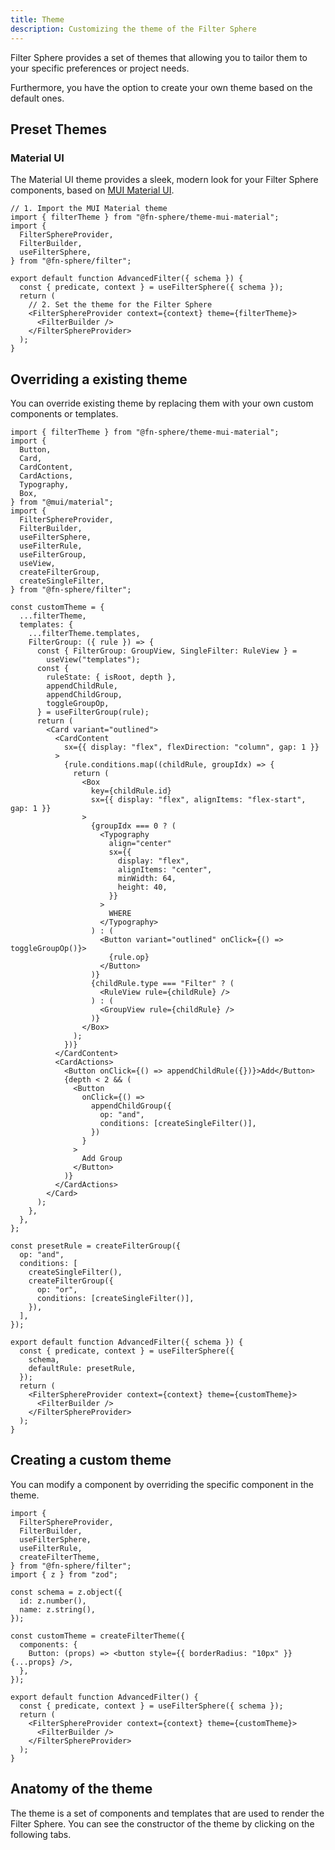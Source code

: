 ```yaml
---
title: Theme
description: Customizing the theme of the Filter Sphere
---
```


Filter Sphere provides a set of themes that allowing you to tailor them to your specific preferences or project needs.

Furthermore, you have the option to create your own theme based on the default ones.

## Preset Themes


### Material UI

The Material UI theme provides a sleek, modern look for your Filter Sphere components, based on [MUI Material UI](https://mui.com/material-ui/).

<PackageManagerTabs package="@fn-sphere/theme-mui-material" />

```tsx live  wrapper="~/components/mui-theme-wrapper.tsx" {2} {13}
// 1. Import the MUI Material theme
import { filterTheme } from "@fn-sphere/theme-mui-material";
import {
  FilterSphereProvider,
  FilterBuilder,
  useFilterSphere,
} from "@fn-sphere/filter";

export default function AdvancedFilter({ schema }) {
  const { predicate, context } = useFilterSphere({ schema });
  return (
    // 2. Set the theme for the Filter Sphere
    <FilterSphereProvider context={context} theme={filterTheme}>
      <FilterBuilder />
    </FilterSphereProvider>
  );
}
```

## Overriding a existing theme

You can override existing theme by replacing them with your own custom components or templates.

```tsx live wrapper="~/components/mui-theme-wrapper.tsx" layout="~/components/live-code-tab-layout.astro"
import { filterTheme } from "@fn-sphere/theme-mui-material";
import {
  Button,
  Card,
  CardContent,
  CardActions,
  Typography,
  Box,
} from "@mui/material";
import {
  FilterSphereProvider,
  FilterBuilder,
  useFilterSphere,
  useFilterRule,
  useFilterGroup,
  useView,
  createFilterGroup,
  createSingleFilter,
} from "@fn-sphere/filter";

const customTheme = {
  ...filterTheme,
  templates: {
    ...filterTheme.templates,
    FilterGroup: ({ rule }) => {
      const { FilterGroup: GroupView, SingleFilter: RuleView } =
        useView("templates");
      const {
        ruleState: { isRoot, depth },
        appendChildRule,
        appendChildGroup,
        toggleGroupOp,
      } = useFilterGroup(rule);
      return (
        <Card variant="outlined">
          <CardContent
            sx={{ display: "flex", flexDirection: "column", gap: 1 }}
          >
            {rule.conditions.map((childRule, groupIdx) => {
              return (
                <Box
                  key={childRule.id}
                  sx={{ display: "flex", alignItems: "flex-start", gap: 1 }}
                >
                  {groupIdx === 0 ? (
                    <Typography
                      align="center"
                      sx={{
                        display: "flex",
                        alignItems: "center",
                        minWidth: 64,
                        height: 40,
                      }}
                    >
                      WHERE
                    </Typography>
                  ) : (
                    <Button variant="outlined" onClick={() => toggleGroupOp()}>
                      {rule.op}
                    </Button>
                  )}
                  {childRule.type === "Filter" ? (
                    <RuleView rule={childRule} />
                  ) : (
                    <GroupView rule={childRule} />
                  )}
                </Box>
              );
            })}
          </CardContent>
          <CardActions>
            <Button onClick={() => appendChildRule({})}>Add</Button>
            {depth < 2 && (
              <Button
                onClick={() =>
                  appendChildGroup({
                    op: "and",
                    conditions: [createSingleFilter()],
                  })
                }
              >
                Add Group
              </Button>
            )}
          </CardActions>
        </Card>
      );
    },
  },
};

const presetRule = createFilterGroup({
  op: "and",
  conditions: [
    createSingleFilter(),
    createFilterGroup({
      op: "or",
      conditions: [createSingleFilter()],
    }),
  ],
});

export default function AdvancedFilter({ schema }) {
  const { predicate, context } = useFilterSphere({
    schema,
    defaultRule: presetRule,
  });
  return (
    <FilterSphereProvider context={context} theme={customTheme}>
      <FilterBuilder />
    </FilterSphereProvider>
  );
}
```

## Creating a custom theme

You can modify a component by overriding the specific component in the theme.

```tsx live
import {
  FilterSphereProvider,
  FilterBuilder,
  useFilterSphere,
  useFilterRule,
  createFilterTheme,
} from "@fn-sphere/filter";
import { z } from "zod";

const schema = z.object({
  id: z.number(),
  name: z.string(),
});

const customTheme = createFilterTheme({
  components: {
    Button: (props) => <button style={{ borderRadius: "10px" }} {...props} />,
  },
});

export default function AdvancedFilter() {
  const { predicate, context } = useFilterSphere({ schema });
  return (
    <FilterSphereProvider context={context} theme={customTheme}>
      <FilterBuilder />
    </FilterSphereProvider>
  );
}
```

## Anatomy of the theme

The theme is a set of components and templates that are used to render the Filter Sphere. You can see the constructor of the theme by clicking on the following tabs.


<Tabs>
  <TabItem label="components" icon="seti:svg">
    <ThemeAnatomy target="components" client:load />
  </TabItem>
  <TabItem label="templates" icon="seti:plan">
    <ThemeAnatomy target="templates" client:load />
  </TabItem>
</Tabs>
